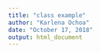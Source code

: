 ```yaml
---
title: "class example"
author: "Karlena Ochoa"
date: "October 17, 2018"
output: html_document
---
```

